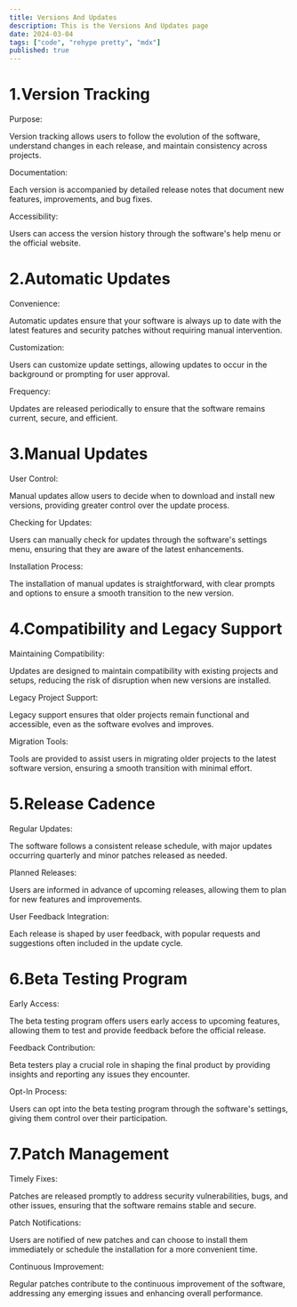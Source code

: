 ```yaml
---
title: Versions And Updates
description: This is the Versions And Updates page
date: 2024-03-04
tags: ["code", "rehype pretty", "mdx"]
published: true
---
```


<div className="flex flex-col gap-4">
  <h1
    className="text-[1.5rem] docs-content-purpose font-bold mt-4 scroll-m-20"
    id="1-version-tracking"
  >
    1.Version Tracking
  </h1>
  <p className="text-md font-medium">Purpose:</p>
  <p className="text-[#a1a1a1]">
    Version tracking allows users to follow the evolution of the software,
    understand changes in each release, and maintain consistency across
    projects.
  </p>
  <p className="text-md font-medium">Documentation:</p>
  <p className="text-[#a1a1a1]">
    Each version is accompanied by detailed release notes that document new
    features, improvements, and bug fixes.
  </p>
  <p className="text-md font-medium">Accessibility:</p>
  <p className="text-[#a1a1a1]">
    Users can access the version history through the software's help menu or the
    official website.
  </p>
</div>

<div className="flex flex-col gap-4">
  <h1
    className="text-[1.5rem] docs-content-purpose font-bold mt-4 scroll-m-20"
    id="2-automatic-updates"
  >
    2.Automatic Updates
  </h1>
  <p className="text-md font-medium">Convenience:</p>
  <p className="text-[#a1a1a1]">
    Automatic updates ensure that your software is always up to date with the
    latest features and security patches without requiring manual intervention.
  </p>
  <p className="text-md font-medium">Customization:</p>
  <p className="text-[#a1a1a1]">
    Users can customize update settings, allowing updates to occur in the
    background or prompting for user approval.
  </p>
  <p className="text-md font-medium">Frequency:</p>
  <p className="text-[#a1a1a1]">
    Updates are released periodically to ensure that the software remains
    current, secure, and efficient.
  </p>
</div>

<div className="flex flex-col gap-4">
  <h1
    className="text-[1.5rem] docs-content-purpose font-bold mt-4 scroll-m-20"
    id="3-manual-updates"
  >
    3.Manual Updates
  </h1>
  <p className="text-md font-medium">User Control:</p>
  <p className="text-[#a1a1a1]">
    Manual updates allow users to decide when to download and install new
    versions, providing greater control over the update process.
  </p>
  <p className="text-md font-medium">Checking for Updates:</p>
  <p className="text-[#a1a1a1]">
    Users can manually check for updates through the software's settings menu,
    ensuring that they are aware of the latest enhancements.
  </p>
  <p className="text-md font-medium">Installation Process:</p>
  <p className="text-[#a1a1a1]">
    The installation of manual updates is straightforward, with clear prompts
    and options to ensure a smooth transition to the new version.
  </p>
</div>

<div className="flex flex-col gap-4">
  <h1
    className="text-[1.5rem] docs-content-purpose font-bold mt-4 scroll-m-20"
    id="4-compatibility-legacy-support"
  >
    4.Compatibility and Legacy Support
  </h1>
  <p className="text-md font-medium">Maintaining Compatibility:</p>
  <p className="text-[#a1a1a1]">
    Updates are designed to maintain compatibility with existing projects and
    setups, reducing the risk of disruption when new versions are installed.
  </p>
  <p className="text-md font-medium">Legacy Project Support:</p>
  <p className="text-[#a1a1a1]">
    Legacy support ensures that older projects remain functional and accessible,
    even as the software evolves and improves.
  </p>
  <p className="text-md font-medium">Migration Tools:</p>
  <p className="text-[#a1a1a1]">
    Tools are provided to assist users in migrating older projects to the latest
    software version, ensuring a smooth transition with minimal effort.
  </p>
</div>

<div className="flex flex-col gap-4">
  <h1
    className="text-[1.5rem] docs-content-purpose font-bold mt-4 scroll-m-20"
    id="5-release-cadence"
  >
    5.Release Cadence
  </h1>
  <p className="text-md font-medium">Regular Updates:</p>
  <p className="text-[#a1a1a1]">
    The software follows a consistent release schedule, with major updates
    occurring quarterly and minor patches released as needed.
  </p>
  <p className="text-md font-medium">Planned Releases:</p>
  <p className="text-[#a1a1a1]">
    Users are informed in advance of upcoming releases, allowing them to plan
    for new features and improvements.
  </p>
  <p className="text-md font-medium">User Feedback Integration:</p>
  <p className="text-[#a1a1a1]">
    Each release is shaped by user feedback, with popular requests and
    suggestions often included in the update cycle.
  </p>
</div>

<div className="flex flex-col gap-4">
  <h1
    className="text-[1.5rem] docs-content-purpose font-bold mt-4 scroll-m-20"
    id="6-beta-testing"
  >
    6.Beta Testing Program
  </h1>
  <p className="text-md font-medium">Early Access:</p>
  <p className="text-[#a1a1a1]">
    The beta testing program offers users early access to upcoming features,
    allowing them to test and provide feedback before the official release.
  </p>
  <p className="text-md font-medium">Feedback Contribution:</p>
  <p className="text-[#a1a1a1]">
    Beta testers play a crucial role in shaping the final product by providing
    insights and reporting any issues they encounter.
  </p>
  <p className="text-md font-medium">Opt-In Process:</p>
  <p className="text-[#a1a1a1]">
    Users can opt into the beta testing program through the software's settings,
    giving them control over their participation.
  </p>
</div>

<div className="flex flex-col gap-4">
  <h1
    className="text-[1.5rem] docs-content-purpose font-bold mt-4 scroll-m-20"
    id="7-patch-management"
  >
    7.Patch Management
  </h1>
  <p className="text-md font-medium">Timely Fixes:</p>
  <p className="text-[#a1a1a1]">
    Patches are released promptly to address security vulnerabilities, bugs, and
    other issues, ensuring that the software remains stable and secure.
  </p>
  <p className="text-md font-medium">Patch Notifications:</p>
  <p className="text-[#a1a1a1]">
    Users are notified of new patches and can choose to install them immediately
    or schedule the installation for a more convenient time.
  </p>
  <p className="text-md font-medium">Continuous Improvement:</p>
  <p className="text-[#a1a1a1]">
    Regular patches contribute to the continuous improvement of the software,
    addressing any emerging issues and enhancing overall performance.
  </p>
</div>
